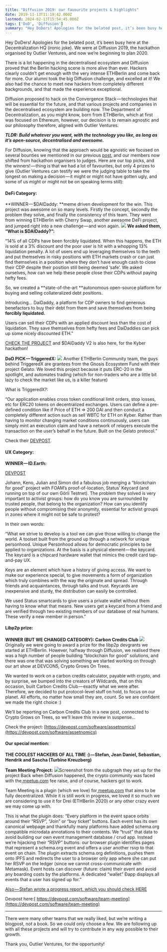 ```yaml
---
title: "Diffusion 2019: our favourite projects & highlights"
date: 2019-11-13T11:19:42.000Z
lastmod: 2024-02-13T15:54:45.000Z
tags: ['DoD', 'Diffusion']
summary: "Hey DoDers! Apologies for the belated post, it’s been busy here at the Decentralization HQ (ironic joke). We were at Diffusion 2019, the…"
---
```


Hey DoDers! Apologies for the belated post, it’s been busy here at the Decentralization HQ (ironic joke). We were at Diffusion 2019, the hackathon organised by Outlier Ventures, and now we’re beginning to plan 2020.

There is a lot happening in the decentralised ecosystem and Diffusion proved that the Berlin hacking scene is more alive than ever. Hackers clearly couldn’t get enough with the very intense ETHBerlin and come back for more. Our alumni took the big Diffusion challenge, and excelled at it! We also had the chance to meet new hackers from completely different backgrounds, and that made the experience exceptional.

Diffusion proposed to hack on the Convergence Stack — technologies that will be essential for the future, and that various projects and companies in the decentralised ecosystem are building now. The Department of Decentralization, as you might know, born from ETHBerlin, which at first was focused on Ethereum, however, our decision is to remain agnostic and our philosophy therefore, aligned with Outlier Ventures.

***TLDR: Build whatever you want, with the technology you like, as long as it’s open-source, decentralised and awesome.***

For Diffusion, knowing that the approach would be agnostic we focused on several bounties we mentioned in our previous [post](https://medium.com/ethberlin/interhackerobility-dod-joins-forces-with-outlier-ventures-to-push-the-diffusion-2019-hackathon-5a9db36bb6a), and our members now shifted from hackathon organisers to judges. Here are our top picks, and the winners! — thing is that we had a lot of favourites, but only 4 prizes to give (Outlier Ventures can testify we were the judging table to take the longest on making a decision — it might or might not have gotten ugly, and some of us might or might not be on speaking terms still):

#### **DeFi Category:**

**WINNER — $DAIDaddy: **meme driven development for the win. This project was awesome on so many levels. Firstly the concept, secondly the problem they solve, and finally the consistency of this team. They went from winning ETHBerlin with Cherry Swap, another awesome DeFi project, and jumped right into a new challenge — and won again.
![](https://cdn-images-1.medium.com/max/800/1*yXuFTruNkg4MqFi2LT--2g.png)
**We asked them, “What is $DAIDaddy?”:**

“14% of all CDPs have been forcibly liquidated. When this happens, the ETH is sold at a 3% discount and the poor user is hit with a whopping 13% liquidation penalty. A lot of users end up leveraging themselves to the teeth and put themselves in risky positions with ETH markets crash or can just find themselves in a position where they don’t have enough cash to close their CDP despite their position still being deemed ‘safe’. We asked ourselves, how can we help these people close their CDPs without paying hefty fees.

So, we created a **state-of-the-art **autonomous open-source platform for buying and selling collateralized debt positions.

Introducing… DaiDaddy, a platform for CDP owners to find generous benefactors to buy their debt from them and save themselves from being **forcibly liquidated.**

Users can sell their CDPs with an applied discount less than the cost of liquidation. They save themselves from hefty fees and DaiDaddies can pick up some nicely discounted ETH.”

[CHECK THE PROJECT](https://daidaddy.xyz/) and $DAIDaddy V2 is also here, for the Kyber hackathon!

**DoD PICK — TriggeredX:**
![](https://cdn-images-1.medium.com/max/800/1*pXFqgGa7rRhKvKDI6xr_iw.jpeg)
Another ETHBerlin Community team, the guys behind TriggeredX are grantees from the Gnosis Ecosystem Fund with their project Gelato. We loved this project because it puts ERC-20 in the spotlight, and automates trading (which for non-traders who are a little bit lazy to check the market like us, is a killer feature)

What is TriggeredX?:

“Our application enables cross token conditional limit orders, stop losses, etc for ERC20 tokens on decentralized exchanges. Users can define a pre-defined condition like if Price of ETH => 200 DAI and then conduct a completely different action such as sell WBTC for ETH on Kyber. Rather than having to monitor changing market conditions continuously, users can simply mint an execution claim and have a network of relayers execute the transaction on the user’s behalf in the future. Built on the Gelato protocol.”

Check their [DEVPOST](https://devpost.com/software/triggeredx).

#### **UX Category:**

**WINNER — ID.Earth:**

[DEVPOST](https://devpost.com/software/id-earth)

Johann, Keno, Julian and Simon did a fabulous job merging a “blockchain for good” project with FOAM’s proof-of-location, Status’ Keycard (and running on top of our own Görli Testnet). The problem they solved is very important to activist groups: how do you know you are surrounded by trusted people, that belong to the organization? How can you identify people without compromising their anonymity, essential for activist groups in zones where it might not be safe to protest?

In their own words:

“What we strive to develop is a tool we can give those willing to change the world. A toolset built from the ground up through a network for unique personhood. Unique Personhood allows for democratic principles to be applied to organizations. At the basis is a physical element — the keycard. The keycard is a chipcard hardware wallet that mimics the credit card tap-and-pay UX.

Keys are an element which have a history of giving access. We want to make our experience special, to give movements a form of organization which truly combines with the way the originate and spread. Through friends and acquaintances, through talks and trust. Keycards are inexpensive and sturdy, the distribution can easily be controlled.

We used Status smartcards to give users a private wallet without them having to know what that means. New users get a keycard from a friend and are verified through two existing members of our database of real humans. These verify a new member in person.”

#### **Libp2p prize:**

**WINNER (BUT WE CHANGED CATEGORY): Carbon Credits Club**
![](https://cdn-images-1.medium.com/max/800/1*Y549oXNU0e0HHz0MCEOwUg.jpeg)
Originally we were going to award a prize for the libp2p devgrants we started at ETHBerlin. However, halfway through Diffusion, we realised there was a high number of people building “blockchain for good” solutions, and there was one that was solving something we started working on through our art show at DEVCON5, Crypto Grows On Trees.

We wanted to work on a carbon credits calculator, payable with crypto, and by surprise, we bumped into the creators of Wildcards, that on this occasion, built Carbon Credits Club — exactly what we were after. Therefore, we decided to put protocol-level stuff on hold, to focus on our planet. All efforts, no matter how small they are, count. So we are confident we made the right choice :)

We’ll be reporting on Carbon Credits Club in a new post, connected to Crypto Grows on Trees, so we’ll leave this review in suspense…

Check the project: [https://devpost.com/software/assetnomics](https://devpost.com/software/assetnomics)

#### **Our special mention:**

**THE COOLEST HACKERS OF ALL TIME :) — Stefan, Jean Daniel, Sebastian, Hendrik and Sascha (Turbine Kreuzberg)**

**Team Meeting Project:**
![](https://cdn-images-1.medium.com/max/800/1*K9HKnP-H4Q3IYkYNHRq4Tg.png)Screenshot from the subgraph they set up for the project
Back when Diffusion happened, the crypto community was faced with the[ meetup.com](http://meetup.com/) fee raise, and of course, hackers got to work.

Team Meeting is a plugin (which we love) for[ meetup.com](http://meetup.com/) that aims to be fully decentralized. While it is still work in progress, we loved it so much we are considering to use it for Drei (ETHBerlin 2020) or any other crazy event we may come up with.

This is what the plugin does: “Every platform in the event space orbits around their “RSVP”, “Join” or “buy ticket” buttons. Each event has its own canonical webpage and thankfully many platforms have added schema.org compatible microdata annotations to their contents. We “trust” that data to avoid building our own event management database / crud app. Instead we’re hijacking their “RSVP” buttons: our browser plugin identifies pages that represent a schema.org event and offers a user another rsvp to that event on chain. The plugin extracts schema.org definitions, pushes them onto IPFS and redirects the user to a browser only app where she can put her RSVP on the ledger (since we cannot cross-communicate with Metamask). Event hosts can discover (future: claim) their event and avoid any boarding costs by the platforms. A dedicated “wallet” Đapp displays all events that a user has signed up for.”

[Also — Stefan wrote a progress report, which you should check HERE](https://medium.com/t14g/decentralized-event-management-platforms-d1fce0748a26)

Devpost here:[ https://devpost.com/software/team-meeting](https://devpost.com/software/team-meeting)

---

There were many other teams that we really liked, but we’re writing a blogpost, not a book. So we could only choose a few. We are following up with all these projects and will try to contribute in any way possible to their growth.

Thank you, Outlier Ventures, for the opportunity!
